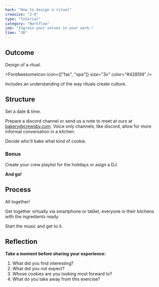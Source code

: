 ```yaml
---
hack: "How to design a ritual"
crewsize: "2-8"
type: "Tutorial"
category: "Workflow"
job: "Ingrain your values in your work."
time: "30"
---
```


## Outcome

Design of a ritual.

<FontAwesomeIcon icon={["fas", "spa"]} size="3x" color="#4285f4" />

Includes an understanding of the way rituals create culture.

## Structure

Set a date & time.

Prepare a discord channel or send us a note to meet at ours at [bakery@crewsby.com](mailto:bakery@crewsby.com).
Voice only channels, like discord, allow for more informal conversation in a kitchen.

Decide who'll bake what kind of cookie.

### Bonus

Create your crew playlist for the holidays or asign a DJ.

**And go!**

## Process

All together!

Get together virtually via smartphone or tablet, everyone in their kitchens with the ingredients ready.

Start the music and get to it.

## Reflection

**Take a moment before sharing your experience:**

1. What did you find interesting?
2. What did you not expect?
3. Whose cookies are you looking most forward to?
4. What do you take away from this exercise?
